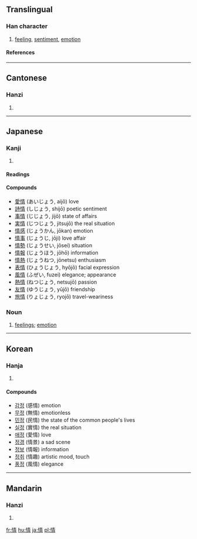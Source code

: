 ==Translingual==
{{Han stroke|[[Image:情-order.gif]]}}
===Han character===
{{Han char|rn=61|rad=心|as=08|sn=11|four=9502<sub>7</sub>|canj=心手一月 (PQMB)}}
# [[feeling]], [[sentiment]], [[emotion]]
====References====
{{Han ref|kx=0389.310|dkj=10756|dj=0723.170|hdz=42312.130|uh=60C5|ud=24773|bh=B1A1|bd=45473}}
----

==Cantonese==
===Hanzi===
{{yue-hanzi|jyut=|y=ching4}}
# {{defn|Cantonese}}
----
==Japanese==

===Kanji===
{{ja-kanji|grade=5|rs=心08}}
# {{defn|Japanese}} 

====Readings====
{{ja-readings|on=[[じょう]] (jō), [[せい]] (sei)|kun=[[なさけ]] (nasake), [[こころ]] (kokoro), [[おもむき]] (omomuki)}}

====Compounds====
*[[愛情]] (あいじょう, aijō) love
*[[詩情]] (しじょう, shijō) poetic sentiment
*[[事情]] (じじょう, jijō) state of affairs
*[[実情]] (じつじょう, jitsujō) the real situation
*[[情感]] (じょうかん, jōkan) emotion
*[[情事]] (じょうじ, jōji) love affair
*[[情勢]] (じょうせい, jōsei) situation
*[[情報]] (じょうほう, jōhō) information
*[[情熱]] (じょうねつ, jōnetsu) enthusiasm
*[[表情]] (ひょうじょう, hyōjō) facial expression
*[[風情]] (ふぜい, fuzei) elegance; appearance
*[[熱情]] (ねつじょう, netsujō) passion
*[[友情]] (ゆうじょう, yūjō) friendship
*[[旅情]] (りょじょう, ryojō) travel-weariness

===Noun===
{{ja-noun|k|hira=じょう|rom=jō|hidx=しょう'}}

# [[feelings]]; [[emotion]]

----

==Korean==
===Hanja===
{{ko-hanja|hangeul=정|eumhun=뜻|rv=jeong|mr=chŏng|y=ceng}}
# {{defn|Korean}}
====Compounds====
*[[감정]] (感情) emotion
*[[무정]] (無情) emotionless
*[[민정]] (民情) the state of the common people's lives
*[[실정]] (實情) the real situation
*[[애정]] (愛情) love
*[[정경]] (情景) a sad scene
*[[정보]] (情報) information
*[[정취]] (情趣) artistic mood, touch
*[[풍정]] (風情) elegance
----

==Mandarin==
===Hanzi===
{{cmn-hanzi|pin=[[qíng]] ([[qing2]])|wg=ch'ing<sup>2</sup>}}
# {{defn|Mandarin}}

[[fr:情]]
[[hu:情]]
[[ja:情]]
[[pl:情]]